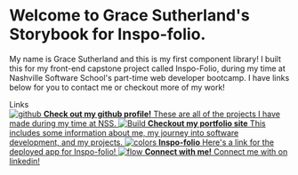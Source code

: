 

<Meta title="Example/Introduction" />

<style>{`

  .subheading {
    --mediumdark: '#999999';
    font-weight: 900;
    font-size: 13px;
    color: #999;
    letter-spacing: 6px;
    line-height: 24px;
    text-transform: uppercase;
    margin-bottom: 12px;
    margin-top: 40px;
  }

  .link-list {
    display: grid;
    grid-template-columns: 1fr;
    grid-template-rows: 1fr 1fr;
    row-gap: 10px;
  }

  @media (min-width: 620px) {
    .link-list {
      row-gap: 20px;
      column-gap: 20px;
      grid-template-columns: 1fr 1fr;
    }
  }

  @media all and (-ms-high-contrast:none) {
  .link-list {
      display: -ms-grid;
      -ms-grid-columns: 1fr 1fr;
      -ms-grid-rows: 1fr 1fr;
    }
  }

  .link-item {
    background-color: #A9CEF4;
    display: block;
    padding: 20px 30px 20px 15px;
    border: 1px solid #00000010;
    border-radius: 5px;
    transition: background 150ms ease-out, border 150ms ease-out, transform 150ms ease-out;
    color: #36494E;
    display: flex;
    align-items: flex-start;
  }

  .link-item:hover {
    border-color: #1EA7FD50;
    transform: translate3d(0, -3px, 0);
    box-shadow: rgba(0, 0, 0, 0.08) 0 3px 10px 0;
  }

  .link-item:active {
    border-color: #1EA7FD;
    transform: translate3d(0, 0, 0);
  }

  .link-item strong {
    font-weight: 700;
    display: block;
    margin-bottom: 2px;
  }
  
  .link-item img {
    height: 40px;
    width: 40px;
    margin-right: 15px;
    flex: none;
  }

  .link-item span {
    font-size: 14px;
    line-height: 20px;
  }

  .tip {
    display: inline-block;
    border-radius: 1em;
    font-size: 11px;
    line-height: 12px;
    font-weight: 700;
    background: #E7FDD8;
    color: #66BF3C;
    padding: 4px 12px;
    margin-right: 10px;
    vertical-align: top;
  }

  .tip-wrapper {
    font-size: 13px;
    line-height: 20px;
    margin-top: 40px;
    margin-bottom: 40px;
  }

  .tip-wrapper code {
    font-size: 12px;
    display: inline-block;
  }

  
`}</style>

# Welcome to Grace Sutherland's Storybook for Inspo-folio.

My name is Grace Sutherland and this is my first component library! I built this for my front-end
capstone project called Inspo-Folio, during my time at Nashville Software School's part-time web developer bootcamp.
I have links below for you to contact me or checkout more of my work!

<div className="subheading">Links</div>

<div className="link-list">
  <a
    className="link-item"
    href="https://github.com/rgs1690"
    target="_blank"
  >
    <img src="https://cdn.worldvectorlogo.com/logos/github-icon.svg" alt="github" />
    <span>
      <strong>Check out my github profile!</strong>
      These are all of the projects I have made during my time at NSS.
    </span>
  </a>
  <a
    className="link-item"
    href="https://grace-sutherland.netlify.app/"
    target="_blank"
  >
    <img src={StackAlt} alt="Build" />
    <span>
      <strong>Checkout my portfolio site</strong>
      This includes some information about me, my journey into software development, and 
      my projects.
    </span>
  </a>
  <a
    className="link-item"
    href=""
    target="_blank"
  >
    <img src={Colors} alt="colors" />
    <span>
      <strong>Inspo-folio</strong>
      Here's a link for the deployed app for Inspo-folio!
    </span>
  </a>
  <a
    className="link-item"
    href="https://www.linkedin.com/in/grace-sutherland4724/"
    target="_blank"
  >
    <img src="https://cdn.worldvectorlogo.com/logos/linkedin-icon-2.svg" alt="flow" />
    <span>
      <strong>Connect with me!</strong>
      Connect me with on linkedin!
    </span>
  </a>
</div>

